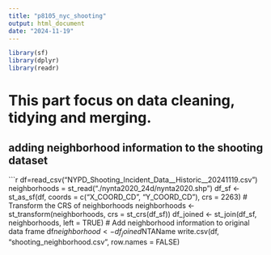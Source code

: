 ```yaml
---
title: "p8105_nyc_shooting"
output: html_document
date: "2024-11-19"
---
```

```r
library(sf)
library(dplyr)
library(readr)
```
# This part focus on data cleaning, tidying and merging.
## adding neighborhood information to the shooting dataset
```r
df=read_csv("NYPD_Shooting_Incident_Data__Historic__20241119.csv")
neighborhoods = st_read("./nynta2020_24d/nynta2020.shp")
df_sf <- st_as_sf(df, coords = c("X_COORD_CD", "Y_COORD_CD"), crs = 2263)
# Transform the CRS of neighborhoods
neighborhoods <- st_transform(neighborhoods, crs = st_crs(df_sf))
df_joined <- st_join(df_sf, neighborhoods, left = TRUE)
# Add neighborhood information to original data frame
df$neighborhood <- df_joined$NTAName
write.csv(df, "shooting_neighborhood.csv", row.names = FALSE)